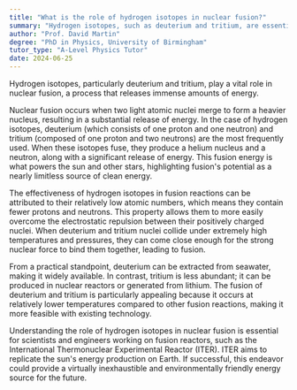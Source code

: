 ```yaml
---
title: "What is the role of hydrogen isotopes in nuclear fusion?"
summary: "Hydrogen isotopes, such as deuterium and tritium, are essential for nuclear fusion, as their fusion process generates significant energy."
author: "Prof. David Martin"
degree: "PhD in Physics, University of Birmingham"
tutor_type: "A-Level Physics Tutor"
date: 2024-06-25
---
```


Hydrogen isotopes, particularly deuterium and tritium, play a vital role in nuclear fusion, a process that releases immense amounts of energy.

Nuclear fusion occurs when two light atomic nuclei merge to form a heavier nucleus, resulting in a substantial release of energy. In the case of hydrogen isotopes, deuterium (which consists of one proton and one neutron) and tritium (composed of one proton and two neutrons) are the most frequently used. When these isotopes fuse, they produce a helium nucleus and a neutron, along with a significant release of energy. This fusion energy is what powers the sun and other stars, highlighting fusion's potential as a nearly limitless source of clean energy.

The effectiveness of hydrogen isotopes in fusion reactions can be attributed to their relatively low atomic numbers, which means they contain fewer protons and neutrons. This property allows them to more easily overcome the electrostatic repulsion between their positively charged nuclei. When deuterium and tritium nuclei collide under extremely high temperatures and pressures, they can come close enough for the strong nuclear force to bind them together, leading to fusion.

From a practical standpoint, deuterium can be extracted from seawater, making it widely available. In contrast, tritium is less abundant; it can be produced in nuclear reactors or generated from lithium. The fusion of deuterium and tritium is particularly appealing because it occurs at relatively lower temperatures compared to other fusion reactions, making it more feasible with existing technology.

Understanding the role of hydrogen isotopes in nuclear fusion is essential for scientists and engineers working on fusion reactors, such as the International Thermonuclear Experimental Reactor (ITER). ITER aims to replicate the sun's energy production on Earth. If successful, this endeavor could provide a virtually inexhaustible and environmentally friendly energy source for the future.
    